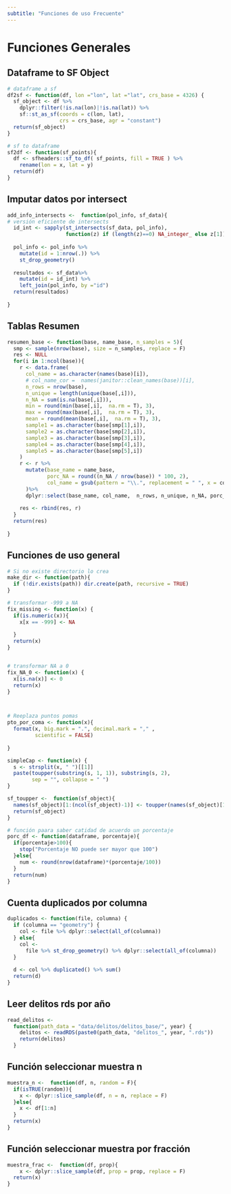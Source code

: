 ```yaml
---
subtitle: "Funciones de uso Frecuente"
---
```


# Funciones Generales {#sec-fuctions}

## Dataframe to SF Object 


```r
# dataframe a sf
df2sf <- function(df, lon ="lon", lat ="lat", crs_base = 4326) {
  sf_object <- df %>%
    dplyr::filter(!is.na(lon)|!is.na(lat)) %>%
    sf::st_as_sf(coords = c(lon, lat),
                 crs = crs_base, agr = "constant")
  return(sf_object)
}
```


```r
# sf to dataframe
sf2df <- function(sf_points){
  df <- sfheaders::sf_to_df( sf_points, fill = TRUE ) %>% 
    rename(lon = x, lat = y)
  return(df)
}

```


## Imputar datos por intersect

```r
add_info_intersects <-  function(pol_info, sf_data){
# versión eficiente de intersects
  id_int <- sapply(st_intersects(sf_data, pol_info), 
                   function(z) if (length(z)==0) NA_integer_ else z[1])
  
  pol_info <- pol_info %>% 
    mutate(id = 1:nrow(.)) %>% 
    st_drop_geometry()
  
  resultados <- sf_data%>%
    mutate(id = id_int) %>%
    left_join(pol_info, by ="id")
  return(resultados)
  
}
```


## Tablas Resumen

```r
resumen_base <- function(base, name_base, n_samples = 5){ 
  smp <- sample(nrow(base), size = n_samples, replace = F)
  res <- NULL
  for(i in 1:ncol(base)){
    r <- data.frame(
      col_name = as.character(names(base)[i]),
      # col_name_cor =  names(janitor::clean_names(base))[i],
      n_rows = nrow(base),
      n_unique = length(unique(base[,i])),
      n_NA = sum(is.na(base[,i])),
      min = round(min(base[,i],  na.rm = T), 3),
      max = round(max(base[,i],  na.rm = T), 3),
      mean = round(mean(base[,i],  na.rm = T), 3),
      sample1 = as.character(base[smp[1],i]),
      sample2 = as.character(base[smp[2],i]),
      sample3 = as.character(base[smp[3],i]),
      sample4 = as.character(base[smp[4],i]),
      sample5 = as.character(base[smp[5],i])
    )
    r <- r %>%
      mutate(base_name = name_base, 
             porc_NA = round((n_NA / nrow(base)) * 100, 2),
             col_name = gsub(pattern = "\\.", replacement = " ", x = col_name),# puntos -> espacios
      )%>%
      dplyr::select(base_name, col_name,  n_rows, n_unique, n_NA, porc_NA, everything())
    
    res <- rbind(res, r)
  }
  return(res)
  
}
```


## Funciones de uso general

```r
# Si no existe directorio lo crea
make_dir <- function(path){
  if (!dir.exists(path)) dir.create(path, recursive = TRUE)
}

# transformar -999 a NA
fix_missing <- function(x) {
  if(is.numeric(x)){
    x[x == -999] <- NA
    
  }
  return(x)
}


# transformar NA a 0
fix_NA_0 <- function(x) {
  x[is.na(x)] <- 0
  return(x)
}



# Reeplaza puntos pomas
pto_por_coma <- function(x){
  format(x, big.mark = ".", decimal.mark = "," ,
         scientific = FALSE)
  
}

simpleCap <- function(x) {
  s <- strsplit(x, " ")[[1]]
  paste(toupper(substring(s, 1, 1)), substring(s, 2),
        sep = "", collapse = " ")
}

sf_toupper <-  function(sf_object){
  names(sf_object)[1:(ncol(sf_object)-1)] <- toupper(names(sf_object)[1:(ncol(sf_object)-1)])
  return(sf_object)
}

# función paara saber catidad de acuerdo un porcentaje
porc_df <- function(dataframe, porcentaje){
  if(porcentaje>100){
    stop("Porcentaje NO puede ser mayor que 100")
  }else{
    num <- round(nrow(dataframe)*(porcentaje/100))
  }
  return(num)
}
```


## Cuenta duplicados por columna

```r
duplicados <- function(file, columna) {
  if (columna == "geometry") {
    col <- file %>% dplyr::select(all_of(columna))
  } else{
    col <-
      file %>% st_drop_geometry() %>% dplyr::select(all_of(columna))
  }
  
  d <- col %>% duplicated() %>% sum()
  return(d)
}
```


## Leer delitos rds por año

```r

read_delitos <-
  function(path_data = "data/delitos/delitos_base/", year) {
    delitos <- readRDS(paste0(path_data, "delitos_", year, ".rds"))
    return(delitos)
  }


```



## Función seleccionar muestra n


```r
muestra_n <-  function(df, n, random = F){
  if(isTRUE(random)){
    x <- dplyr::slice_sample(df, n = n, replace = F)
  }else{
    x <- df[1:n]
  }
  return(x)
}
```


## Función seleccionar muestra por fracción

```r
muestra_frac <-  function(df, prop){
    x <- dplyr::slice_sample(df, prop = prop, replace = F)
  return(x)
}

```



